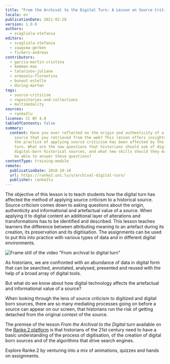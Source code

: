 ```yaml
---
title: "From the Archival to the Digital Turn: A Lesson on Source Criticism"
locale: en
publicationDate: 2021-02-28
version: 1.0.0
authors:
  - scagliola-stefania
editors:
  - scagliola-stefania
  - zaagsma-gerben
  - fickers-andreas
contributors:
  - garcia-martin-cristina
  - kemman-max
  - tatarinov-juliane
  - armaselu-florentina
  - bunout-estelle
  - düring-marten
tags:
  - source-criticism
  - repositories-and-collections
  - multimodality
sources:
  - ranke2lu
license: CC BY 4.0
tableOfContents: false
summary:
  content: Have you ever reflected on the origin and authenticity of a historical
    source that you retrieved from the web? This lesson offers insights into how
    the practice of applying source criticism has been affected by the digital
    turn. What are the new questions that historians should ask of digitised and
    digital-born historical sources, and what new skills should they master to
    be able to answer these questions?
contentType: training-module
remote:
  publicationDate: 2018-10-18
  url: https://ranke2.uni.lu/u/archival-digital-turn/
  publisher: ranke2lu
---
```

The objective of this lesson is to teach students how the digital turn has affected the method of applying source criticism to a historical source. Source criticism comes down to asking questions about the origin, authenticity and informational and artefactual value of a source. When applying it to digital content an additional layer of alterations and transformations has to be identified and described. This lesson teaches learners the difference between attributing meaning to an artefact during its creation, its preservation and its digitisation. The assignments can be used to put this into practice with various types of data and in different digital environments.

![Frame still of the video "From archival to digital turn"](images/archival-digital-turn.png)

As historians, we are confronted with an abundance of data in digital form that can be searched, annotated, analysed, presented and reused with the help of a broad array of digital tools.

But what do we know about how digital technology affects the artefactual and informational value of a source?

When looking through the lens of source criticism to digitized and digital born sources, there are so many mediating processes going on before a source can appear on our screen, that historians run the risk of getting detached from the original context of the source.

The premise of the lesson *From the Archival to the Digital turn* available on the [Ranke.2 platform](https://ranke2.uni.lu/u/archival-digital-turn/) is that historians of the 21st century need to have a basic understanding of the process of digitisation, of the creation of digital born sources and of the algorithms that drive search engines.

Explore Ranke.2 by venturing into a mix of animations, quizzes and hands on assignments.

<ExternalResource title="Interested in learning more?" subtitle="Check out From the Archival to the Digital turn: a lesson on Source Criticism" url="https://ranke2.uni.lu/u/archival-digital-turn/" />


